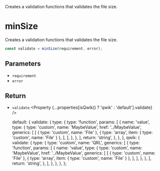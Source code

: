 
<Title>minSize</Title>
<Description>
  Creates a validation functions that validates the file size.
</Description>

# minSize

Creates a validation functions that validates the file size.

```ts
const validate = minSize(requirement, error);
```

## Parameters

- `requirement` <Property type="number" />
- `error` <Property type="string" />

## Return

- `validate` <Property {...properties[isQwik() ? 'qwik' : 'default'].validate} />

  default: {
    validate: {
      type: {
        type: 'function',
        params: [
          {
            name: 'value',
            type: {
              type: 'custom',
              name: 'MaybeValue',
              href: '../MaybeValue',
              generics: [
                [
                  { type: 'custom', name: 'File' },
                  { type: 'array', item: { type: 'custom', name: 'File' } },
                ],
              ],
            },
          },
        ],
        return: 'string',
      },
    },
  },
  qwik: {
    validate: {
      type: {
        type: 'custom',
        name: 'QRL',
        generics: [
          {
            type: 'function',
            params: [
              {
                name: 'value',
                type: {
                  type: 'custom',
                  name: 'MaybeValue',
                  href: '../MaybeValue',
                  generics: [
                    [
                      { type: 'custom', name: 'File' },
                      { type: 'array', item: { type: 'custom', name: 'File' } },
                    ],
                  ],
                },
              },
            ],
            return: 'string',
          },
        ],
      },
    },
  },
};
